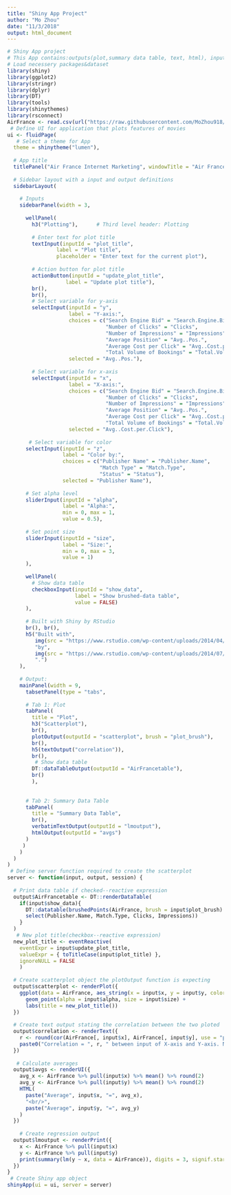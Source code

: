 ```yaml
---
title: "Shiny App Project"
author: "Mo Zhou"
date: "11/3/2018"
output: html_document
---
```


```r
# Shiny App project
# This App contains:outputs(plot,summary data table, text, html), inputs(action button, check box, sidebar input, text input), reactive # expressions, 2 tabs, and several tags(html, image).
# Load necessery packages&dataset
library(shiny)
library(ggplot2)
library(stringr)
library(dplyr)
library(DT)
library(tools)
library(shinythemes)
library(rsconnect)
AirFrance <- read.csv(url("https://raw.githubusercontent.com/MoZhou918/ShinyApp/master/AirFrance_forR.csv"), header=TRUE,sep=",")
 # Define UI for application that plots features of movies
ui <- fluidPage(
   # Select a theme for App
  theme = shinytheme("lumen"),
  
  # App title
  titlePanel("Air France Internet Marketing", windowTitle = "Air France"),
 
  # Sidebar layout with a input and output definitions
  sidebarLayout(
    
    # Inputs
    sidebarPanel(width = 3,
      
      wellPanel(
        h3("Plotting"),      # Third level header: Plotting
        
        # Enter text for plot title
        textInput(inputId = "plot_title", 
                label = "Plot title", 
                placeholder = "Enter text for the current plot"),
      
        # Action button for plot title
        actionButton(inputId = "update_plot_title", 
                   label = "Update plot title"),
        br(),
        br(),
        # Select variable for y-axis 
        selectInput(inputId = "y", 
                    label = "Y-axis:",
                    choices = c("Search Engine Bid" = "Search.Engine.Bid", 
                                "Number of Clicks" = "Clicks", 
                                "Number of Impressions" = "Impressions", 
                                "Average Position" = "Avg..Pos.", 
                                "Average Cost per Click" = "Avg..Cost.per.Click",
                                "Total Volume of Bookings" = "Total.Volume.of.Bookings"), 
                    selected = "Avg..Pos."),
        
        # Select variable for x-axis 
        selectInput(inputId = "x", 
                    label = "X-axis:",
                    choices = c("Search Engine Bid" = "Search.Engine.Bid", 
                                "Number of Clicks" = "Clicks", 
                                "Number of Impressions" = "Impressions", 
                                "Average Position" = "Avg..Pos.", 
                                "Average Cost per Click" = "Avg..Cost.per.Click",
                                "Total Volume of Bookings" = "Total.Volume.of.Bookings"), 
                    selected = "Avg..Cost.per.Click"),
      
       # Select variable for color
      selectInput(inputId = "z", 
                  label = "Color by:",
                  choices = c("Publisher Name" = "Publisher.Name", 
                              "Match Type" = "Match.Type", 
                              "Status" = "Status"),
                  selected = "Publisher Name"),
      
      # Set alpha level
      sliderInput(inputId = "alpha", 
                  label = "Alpha:", 
                  min = 0, max = 1, 
                  value = 0.5),
      
      # Set point size
      sliderInput(inputId = "size", 
                  label = "Size:", 
                  min = 0, max = 3, 
                  value = 1)
      ),
      
      wellPanel(
        # Show data table
        checkboxInput(inputId = "show_data",
                      label = "Show brushed-data table",
                      value = FALSE)
      ),
      
      # Built with Shiny by RStudio
      br(), br(),
      h5("Built with",
         img(src = "https://www.rstudio.com/wp-content/uploads/2014/04/shiny.png", height = "30px"),
         "by",
         img(src = "https://www.rstudio.com/wp-content/uploads/2014/07/RStudio-Logo-Blue-Gray.png", height = "30px"),
         ".")
    ),
    
    # Output:
    mainPanel(width = 9,
      tabsetPanel(type = "tabs",
      
      # Tab 1: Plot
      tabPanel(
        title = "Plot",
        h3("Scatterplot"), 
        br(),
        plotOutput(outputId = "scatterplot", brush = "plot_brush"),
        br(),
        h5(textOutput("correlation")),
        br(),
         # Show data table
        DT::dataTableOutput(outputId = "AirFrancetable"),
        br()
        ),
      
      
      # Tab 2: Summary Data Table
      tabPanel(
        title = "Summary Data Table",
        br(),
        verbatimTextOutput(outputId = "lmoutput"),
        htmlOutput(outputId = "avgs")
      )
     )
    )
  )
)
 # Define server function required to create the scatterplot
server <- function(input, output, session) {
  
  # Print data table if checked--reactive expression
  output$AirFrancetable <- DT::renderDataTable(
    if(input$show_data){
      DT::datatable(brushedPoints(AirFrance, brush = input$plot_brush) %>% 
      select(Publisher.Name, Match.Type, Clicks, Impressions))
    }
  )
   # New plot title(checkbox--reactive expression)
  new_plot_title <- eventReactive(
    eventExpr = input$update_plot_title, 
    valueExpr = { toTitleCase(input$plot_title) },
    ignoreNULL = FALSE
    )
  
  # Create scatterplot object the plotOutput function is expecting 
  output$scatterplot <- renderPlot({
    ggplot(data = AirFrance, aes_string(x = input$x, y = input$y, color = input$z)) +
      geom_point(alpha = input$alpha, size = input$size) +
      labs(title = new_plot_title())
  })
  
  # Create text output stating the correlation between the two ploted 
  output$correlation <- renderText({
    r <- round(cor(AirFrance[, input$x], AirFrance[, input$y], use = "pairwise"), 3)
    paste0("Correlation = ", r, " between input of X-axis and Y-axis. Note: If the relationship between the two variables is not linear, the correlation coefficient will not be meaningful.")
  })
  
   # Calculate averages
  output$avgs <- renderUI({
    avg_x <- AirFrance %>% pull(input$x) %>% mean() %>% round(2)
    avg_y <- AirFrance %>% pull(input$y) %>% mean() %>% round(2)
    HTML(
      paste("Average", input$x, "=", avg_x),
      "<br/>",
      paste("Average", input$y, "=", avg_y)
    )
  })
  
    # Create regression output
  output$lmoutput <- renderPrint({
    x <- AirFrance %>% pull(input$x)
    y <- AirFrance %>% pull(input$y)
    print(summary(lm(y ~ x, data = AirFrance)), digits = 3, signif.stars = FALSE)
  })
}
 # Create Shiny app object
shinyApp(ui = ui, server = server)
```


